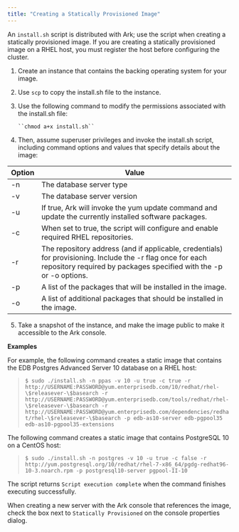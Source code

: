 ```yaml
---
title: "Creating a Statically Provisioned Image"
---
```


An `install.sh` script is distributed with Ark; use the script when creating a statically provisioned image. If you are creating a statically provisioned image on a RHEL host, you must register the host before configuring the cluster.

1.  Create an instance that contains the backing operating system for your image.

2.  Use `scp` to copy the <span class="title-ref">install.sh</span> file to the instance.

3.  Use the following command to modify the permissions associated with the <span class="title-ref">install.sh</span> file:
    
        ``chmod a+x install.sh``

4.  Then, assume superuser privileges and invoke the install.sh script, including command options and values that specify details about the image:

| Option | Value                                                                                                                                                                            |
| ------ | -------------------------------------------------------------------------------------------------------------------------------------------------------------------------------- |
| \-n    | The database server type                                                                                                                                                         |
| \-v    | The database server version                                                                                                                                                      |
| \-u    | If true, Ark will invoke the yum update command and update the currently installed software packages.                                                                            |
| \-c    | When set to true, the script will configure and enable required RHEL repositories.                                                                                               |
| \-r    | The repository address (and if applicable, credentials) for provisioning. Include the -r flag once for each repository required by packages specified with the -p or -o options. |
| \-p    | A list of the packages that will be installed in the image.                                                                                                                      |
| \-o    | A list of additional packages that should be installed in the image.                                                                                                             |

5.  Take a snapshot of the instance, and make the image public to make it accessible to the Ark console.

**Examples**

For example, the following command creates a static image that contains the EDB Postgres Advanced Server 10 database on a RHEL host:

> `$ sudo ./install.sh -n ppas -v 10 -u true -c true -r http://USERNAME:PASSWORD@yum.enterprisedb.com/10/redhat/rhel-\$releasever-\$basearch -r http://USERNAME:PASSWORD@yum.enterprisedb.com/tools/redhat/rhel-\$releasever-\$basearch -r http://USERNAME:PASSWORD@yum.enterprisedb.com/dependencies/redhat/rhel-\$releasever-\$basearch -p edb-as10-server edb-pgpool35 edb-as10-pgpool35-extensions`

The following command creates a static image that contains PostgreSQL 10 on a CentOS host:

> `$ sudo ./install.sh -n postgres -v 10 -u true -c false -r http://yum.postgresql.org/10/redhat/rhel-7-x86_64/pgdg-redhat96-10-3.noarch.rpm -p postgresql10-server pgpool-II-10`

The script returns `Script execution complete` when the command finishes executing successfully.

When creating a new server with the Ark console that references the image, check the box next to `Statically Provisioned` on the console properties dialog.
